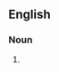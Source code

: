 {{also|stinkbomb|stink-bomb}}
==English==

===Noun===
{{en-noun}}

# {{alternative form of|stinkbomb|lang=en}}